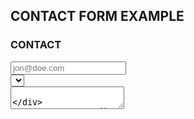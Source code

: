 

[//]:  # 'import "../reform.scss";'

<Meta title="reform/Examples/Contact Form"/>


<Canvas of={LoginStories.Default} sourceState='shown'/>

## CONTACT FORM EXAMPLE

<Canvas withToolbar={true} >
    <div className="max-w-sm p-6 border">
        <h3 className="mb-4 block text-2xl font-bold text-gray-800 dark:text-white">CONTACT</h3>
        <Form schema={schema} onSubmit={handleSubmit}>
            <div className="flex flex-col gap-4">
                <div>
                    <Input
                        label="Email address"
                        name="email"
                        placeholder="jon@doe.com"
                        className="text-gray-800 "
                    />
                </div>
                <div>
                    <Select
                        label="Subject"
                        name="subject"
                        options={
                            [{
                                children: "Bug Report",
                                value: 'bug'
                            }, {
                                children: "Feature",
                                value: 'feature'
                            }]
                        }
                        className="text-gray-800 "
                    />
                </div>
                <div>
                    <Textarea
                        label="Message"
                        name="message"
                        placeholder="your message ..."
                        className="text-gray-800 !text-red-500/50"
                    />
                </div>
                <div className="flex justify-between">
                    <Checkbox label="Remember me" name="remember" labelPosition="right"/>
                    <a href="src/stories#" className="text-primary mb-1 text-sm">
                        Forgot password
                    </a>
                </div>
                <div>
                    <Submit>Submit</Submit>
                </div>
            </div>
        </Form>
    </div>
</Canvas>
